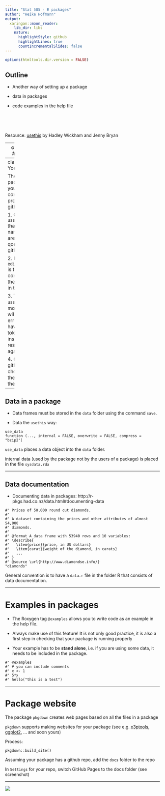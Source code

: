```yaml
---
title: "Stat 585 - R packages"
author: "Heike Hofmann"
output:
  xaringan::moon_reader:
    lib_dir: libs
    nature:
      highlightStyle: github
      highlightLines: true
      countIncrementalSlides: false
---
```


```r
options(htmltools.dir.version = FALSE)
```

## Outline

- Another way of setting up a package

- data in packages

- code examples in the help file

<br>
<br>
<br>

Resource: [usethis](https://usethis.r-lib.org/) by Hadley Wickham and Jenny Bryan

---
class: inverse
## Your Turn

`usethis` is a package to help with organizing your workflow in packages and non-package projects

Read through the [README](https://usethis.r-lib.org/) site of `usethis`.

Create a new package using `usethis` functionality. Make sure to not use `tempdir()` as the location for the new package, but a more suitable location.

Use `usethis` functionality to set up a README.Rmd file and a NEWS.md file.

---
class: inverse
## Your Turn

The `usethis` package allows you to directly connect a project to git and github

1. Check with `use_git_config()` that your user name and email are correct for qorking with github

2. Use `edit_git_config` is they are not correct and fix the information in the file

3. Then use `use_github()` - most likely this will result in an error, unless you have set up a token. Follow the instructions, restart R and try again. 

4. Go to your github page and check whether the new repo is there ... 

---

## Data in a package

- Data frames must be stored in the `data` folder using the command `save`.

- Data the `usethis` way:

```
use_data
function (..., internal = FALSE, overwrite = FALSE, compress = "bzip2")
```

`use_data` places a data object into the `data` folder.

internal data (used by the package not by the users of a package) is placed in the file `sysdata.rda`


---

## Data documentation

- Documenting data in packages: http://r-pkgs.had.co.nz/data.html#documenting-data

```
#' Prices of 50,000 round cut diamonds.
#'
#' A dataset containing the prices and other attributes of almost 54,000
#' diamonds.
#'
#' @format A data frame with 53940 rows and 10 variables:
#' \describe{
#'   \item{price}{price, in US dollars}
#'   \item{carat}{weight of the diamond, in carats}
#'   ...
#' }
#' @source \url{http://www.diamondse.info/}
"diamonds"
```


General convention is to have a `data.r` file in the folder R that consists of data documentation.

---

# Examples in packages

- The Roxygen tag `@examples` allows you to write code as an example in the help file.

- Always make use of this feature! It is not only good practice, it is also a first step in checking that your package is running properly

- Your example has to be **stand alone**, i.e. if you are using some data, it needs to be included in the package.

```
#' @examples
#' # you can include comments
#' x <- 1
#' 5*x
#' hello("this is a test")
```

---

# Package website

The package `pkgdown` creates web pages based on all the files in a package

`pkgdown` supports making websites for your package (see e.g. [x3ptools](https://heike.github.io/x3ptools/), [ggplot2](https://ggplot2.tidyverse.org/), ... and soon yours)

Process:

```
pkgdown::build_site()
```


Assuming your package has a github repo, add the `docs` folder to the repo 

In `Settings` for your repo, switch GitHub Pages to the docs folder (see screenshot)

---

![](images/github-docs.png)

